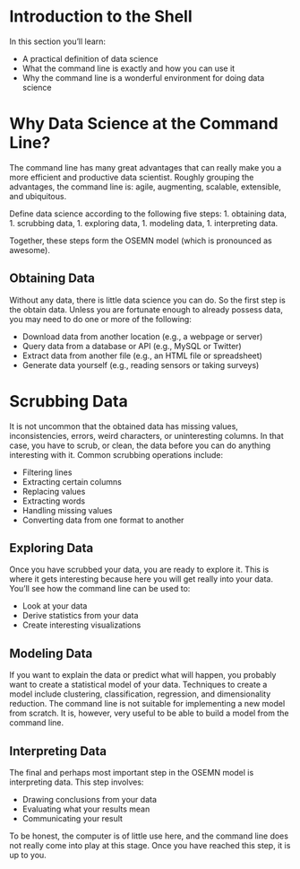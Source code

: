 # Introduction to the Shell
In this section you’ll learn:

- A practical definition of data science
- What the command line is exactly and how you can use it
- Why the command line is a wonderful environment for doing data science

# Why Data Science at the Command Line?

The command line has many great advantages that can really make you a more efficient and productive data scientist. Roughly grouping the advantages, the command line is: agile, augmenting, scalable, extensible, and ubiquitous.

Define data science according to the following five steps: 
1. obtaining data, 
1. scrubbing data, 
1. exploring data, 
1. modeling data, 
1. interpreting data. 

Together, these steps form the OSEMN model (which is pronounced as awesome). 

## Obtaining Data

Without any data, there is little data science you can do. So the first step is the obtain data. Unless you are fortunate enough to already possess data, you may need to do one or more of the following:

- Download data from another location (e.g., a webpage or server)
- Query data from a database or API (e.g., MySQL or Twitter)
- Extract data from another file (e.g., an HTML file or spreadsheet)
- Generate data yourself (e.g., reading sensors or taking surveys)

# Scrubbing Data

It is not uncommon that the obtained data has missing values, inconsistencies, errors, weird characters, or uninteresting columns. In that case, you have to scrub, or clean, the data before you can do anything interesting with it. Common scrubbing operations include:

- Filtering lines
- Extracting certain columns
- Replacing values
- Extracting words
- Handling missing values
- Converting data from one format to another

## Exploring Data

Once you have scrubbed your data, you are ready to explore it. This is where it gets interesting because here you will get really into your data. You'll see how the command line can be used to:

- Look at your data
- Derive statistics from your data
- Create interesting visualizations

## Modeling Data

If you want to explain the data or predict what will happen, you probably want to create a statistical model of your data. Techniques to create a model include clustering, classification, regression, and dimensionality reduction. The command line is not suitable for implementing a new model from scratch. It is, however, very useful to be able to build a model from the command line. 

##  Interpreting Data

The final and perhaps most important step in the OSEMN model is interpreting data. This step involves:

- Drawing conclusions from your data
- Evaluating what your results mean
- Communicating your result

To be honest, the computer is of little use here, and the command line does not really come into play at this stage. Once you have reached this step, it is up to you.